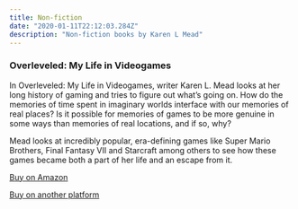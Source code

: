 ```yaml
---
title: Non-fiction
date: "2020-01-11T22:12:03.284Z"
description: "Non-fiction books by Karen L Mead"
---
```


### Overleveled: My Life in Videogames

In Overleveled: My Life in Videogames, writer Karen L. Mead looks at her long history of gaming and tries to figure out what’s going on. How do the memories of time spent in imaginary worlds interface with our memories of real places? Is it possible for memories of games to be more genuine in some ways than memories of real locations, and if so, why?

Mead looks at incredibly popular, era-defining games like Super Mario Brothers, Final Fantasy VII and Starcraft among others to see how these games became both a part of her life and an escape from it.

[Buy on Amazon](https://www.amazon.com/dp/B08G4HC91Z/ref=sr_1_1?dchild=1&qid=1597770315&refinements=p_27%3AKaren+L.+Mead&s=digital-text&sr=1-1&text=Karen+L.+Mead)

[Buy on another platform](https://books2read.com/u/mVKnNl)
